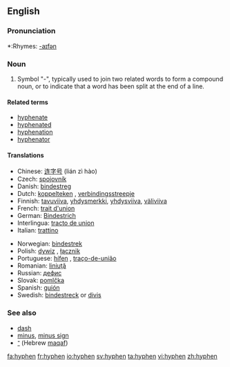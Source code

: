 {{wikipedia}}
==English==

{{Punctuation marks}}

===Pronunciation===
*:Rhymes: [[Rhymes:English:-aɪfən|-aɪfən]]

===Noun===
{{en-noun}}

# Symbol "-", typically used to join two related words to form a compound noun, or to indicate that a word has been split at the end of a line.

====Related terms====
*[[hyphenate]]
*[[hyphenated]]
*[[hyphenation]]
*[[hyphenator]]

====Translations====
{{top|symbol used to join words or to indicate a word has been split}}
*Chinese: [[连字号]] (lián zì hào)
*Czech: [[spojovník]] {{m}}
*Danish: [[bindestreg]]
*Dutch: [[koppelteken]] {{n}}, [[verbindingsstreepje]] {{n}}
*Finnish: [[tavuviiva]], [[yhdysmerkki]], [[yhdysviiva]], [[väliviiva]]
*French: [[trait d'union]] {{m}}
*German: [[Bindestrich]] {{m}}
*Interlingua: [[tracto de union]]
*Italian: [[trattino]] {{m}}
{{mid}}
*Norwegian: [[bindestrek]] {{m}}
*Polish: [[dywiz]] {{m}}, [[łącznik]] {{m}}
*Portuguese: [[hífen]] {{m}}, [[traço-de-união]] {{m}}
*Romanian: [[liniuţă]] {{f}}
*Russian: [[дефис]] {{m}}
*Slovak: [[pomlčka]] {{f}}
*Spanish: [[guión]] {{m}}
*Swedish: [[bindestreck]] or [[divis]]
{{bottom}}

===See also===
*[[dash]]
*[[minus]], [[minus sign]]
*[[־]] (Hebrew [[maqaf]])

[[fa:hyphen]]
[[fr:hyphen]]
[[io:hyphen]]
[[sv:hyphen]]
[[ta:hyphen]]
[[vi:hyphen]]
[[zh:hyphen]]